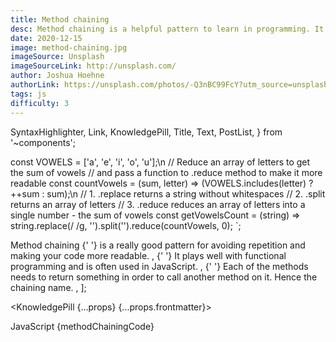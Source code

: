 ```yaml
---
title: Method chaining
desc: Method chaining is a helpful pattern to learn in programming. It complies with the functional, declarative approach and reduces repetition.
date: 2020-12-15
image: method-chaining.jpg
imageSource: Unsplash
imageSourceLink: http://unsplash.com/
author: Joshua Hoehne
authorLink: https://unsplash.com/photos/-Q3nBC99FcY?utm_source=unsplash&utm_medium=referral&utm_content=creditShareLink
tags: js
difficulty: 3
---
```


  SyntaxHighlighter,
  Link,
  KnowledgePill,
  Title,
  Text,
  PostList,
} from '~components';

const VOWELS = ['a', 'e', 'i', 'o', 'u'];\n
// Reduce an array of letters to get the sum of vowels
// and pass a function to .reduce method to make it more readable
const countVowels = (sum, letter) => (VOWELS.includes(letter) ? ++sum : sum);\n
// 1. .replace returns a string without whitespaces
// 2. .split returns an array of letters
// 3. .reduce reduces an array of letters into a single number - the sum of vowels
const getVowelsCount = (string) =>
  string.replace(/ /g, '').split('').reduce(countVowels, 0);
`;

  <Text>
    <Link href="https://www.tutorialspoint.com/method-chaining-in-javascript">
      Method chaining
    </Link>{' '}
    is a really good pattern for avoiding repetition and making your code more
    readable.
  </Text>,
  <Text>
    {' '}
    It plays well with functional programming and is often used in JavaScript.
  </Text>,
  <Text>
    {' '}
    Each of the methods needs to return something in order to call another
    method on it. Hence the chaining name.
  </Text>,
];

<KnowledgePill {...props} {...props.frontmatter}>
  <Title level={4} transform="none">
    Chain them all
  </Title>
  <Text size="small">JavaScript</Text>
  <SyntaxHighlighter>{methodChainingCode}</SyntaxHighlighter>
  <Title level={4} transform="none">
    Explanation
  </Title>
  <PostList data={listData} />
</KnowledgePill>
